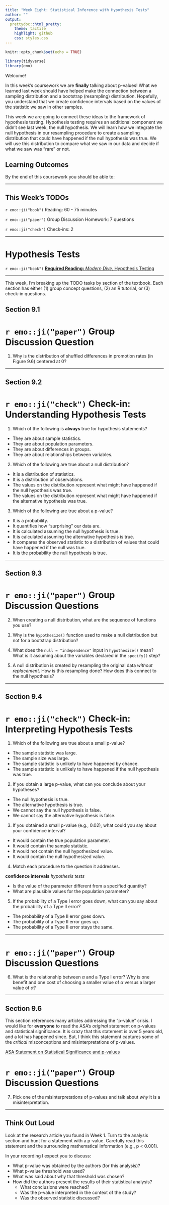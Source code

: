```yaml
---
title: "Week Eight: Statistical Inference with Hypothesis Tests"
author: ""
output:
  prettydoc::html_pretty:
    theme: tactile
    highlight: github
    css: styles.css
---
```


```r
knitr::opts_chunk$set(echo = TRUE)
```

```r
library(tidyverse)
library(emo)
```


Welcome!

In this week's coursework we are **finally** talking about p-values! What we
learned last week should have helped make the connection between a sampling 
distribution and a bootstrap (resampling) distribution. Hopefully, you
understand that we create confidence intervals based on the values of the 
statistic we saw in other samples. 

This week we are going to connect these ideas to the framework of hypothesis 
testing. Hypothesis testing requires an additional component we didn't see 
last week, the null hypothesis. We will learn how we integrate the null
hypothesis in our resampling procedure to create a sampling distribution that 
could have happened if the null hypothesis was true. We will use this
distribution to compare what we saw in our data and decide if what we saw was
"rare" or not. 

## Learning Outcomes 

By the end of this coursework you should be able to:

---

## This Week's TODOs

`r emo::ji("book")` Reading: 60 - 75 minutes 

<!-- `r emo::ji("computer")` Tutorial: 45 - 60 minutes -->

`r emo::ji("paper")` Group Discussion Homework: 7 questions  

`r emo::ji("check")` Check-ins: 2

---

# Hypothesis Tests 

`r emo::ji("book")` [**Required Reading:** *Modern Dive*, Hypothesis Testing](https://moderndive.com/9-hypothesis-testing.html)

---

This week, I'm breaking up the TODO tasks by section of the textbook. Each 
section has either (1) group concept questions, (2) an R tutorial, or (3) 
check-in questions. 

## Section 9.1 

# `r emo::ji("paper")` Group Discussion Question

1. Why is the distribution of shuffled differences in promotion rates (in Figure
9.6) centered at 0?

---

## Section 9.2

# `r emo::ji("check")` Check-in: Understanding Hypothesis Tests 

1. Which of the following is **always** true for hypothesis statements? 

- They are about sample statistics.
- They are about population parameters.
- They are about differences in groups.
- They are about relationships between variables.

2. Which of the following are true about a null distribution?

- It is a distribution of statistics. 
- It is a distribution of observations. 
- The values on the distribution represent what might have happened if the 
null hypothesis was true. 
- The values on the distribution represent what might have happened if the 
alternative hypothesis was true. 

3. Which of the following are true about a p-value?

- It is a probability. 
- It quantifies how "surprising" our data are. 
- It is calculated assuming the null hypothesis is true. 
- It is calculated assuming the alternative hypothesis is true. 
- It compares the observed statistic to a distribution of values that could 
have happened if the null was true. 
- It is the probability the null hypothesis is true.

---

## Section 9.3

# `r emo::ji("paper")` Group Discussion Questions

2. When creating a null distribution, what are the sequence of functions you 
use? 

3. Why is the `hypothesize()` function used to make a null distribution but not 
for a bootstrap distribution?

4. What does the `null = "independence"` input in `hypothesize()` mean? What is 
it assuming about the variables declared in the `specify()` step?

5. A null distribution is created by resampling the original data
*without replacement*. How is this resampling done? How does this connect to 
the null hypothesis? 

<!-- </br>  -->

<!-- # `r emo::ji("computer")` Tutorial -->

<!-- Work through this short tutorial giving you experience coding the process  -->
<!-- discussed in this section.  -->

<!-- Tutorial: <link> -->

---


## Section 9.4

# `r emo::ji("check")` Check-in: Interpreting Hypothesis Tests 

1. Which of the following are true about a small p-value?  

- The sample statistic was large. 
- The sample size was large. 
- The sample statistic is unlikely to have happened by chance. 
- The sample statistic is unlikely to have happened if the null hypothesis was true. 

2. If you obtain a large p-value, what can you conclude about your hypotheses?

- The null hypothesis is true. 
- The alternative hypothesis is true. 
- We cannot say the null hypothesis is false. 
- We cannot say the alternative hypothesis is false. 

3. If you obtained a small p-value (e.g., 0.02), what could you say about your 
confidence interval? 

- It would contain the true population parameter. 
- It would contain the sample statistic. 
- It would not contain the null hypothesized value. 
- It would contain the null hypothesized value. 

4. Match each procedure to the question it addresses. 

__confidence intervals__    _hypothesis tests_ 

- Is the value of the parameter different from a specified quantity?
- What are plausible values for the population parameter?

5. If the probability of a Type I error goes down, what can you say about the
probability of a Type II error?

- The probability of a Type II error goes down. 
- The probability of a Type II error goes up. 
- The probability of a Type II error stays the same. 

---

# `r emo::ji("paper")` Group Discussion Questions

6. What is the relationship between $\alpha$ and a Type I error? Why is one 
benefit and one cost of choosing a smaller value of $\alpha$ versus a larger
value of $\alpha$?

---

## Section 9.6

This section references many articles addressing the "p-value" crisis. I would
like for **everyone** to read the ASA's *original* statement on p-values and 
statistical significance. It is crazy that this statement is over 5 years old, 
and a lot has happened since. But, I think this statement captures some of the 
*critical* misconceptions and misinterpretations of p-values. 

[ASA Statement on Statistical Significance and p-values](https://www.amstat.org/asa/files/pdfs/p-valuestatement.pdf)

# `r emo::ji("paper")` Group Discussion Questions

7. Pick one of the misinterpretations of p-values and talk about *why* it is a
misinterpretation. 

---

## Think Out Loud

Look at the research article you found in Week 1. Turn to the analysis section 
and hunt for a statement with a p-value. Carefully read this statement and the
surrounding mathematical information (e.g., p < 0.001). 

In your recording I expect you to discuss:

- What p-value was obtained by the authors (for this analysis)?
- What p-value threshold was used?
- What was said about why that threshold was chosen?
- How did the authors present the results of their statistical analysis?
  * What conclusions were reached?
  * Was the p-value interpreted in the context of the study?
  * Was the observed statistic discussed? 
  
